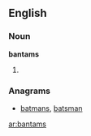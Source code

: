 ==English==

===Noun===
'''bantams'''

# {{plural of|[[bantam]]}}

===Anagrams===
* [[batmans#English|batmans]], [[batsman#English|batsman]]

[[ar:bantams]]